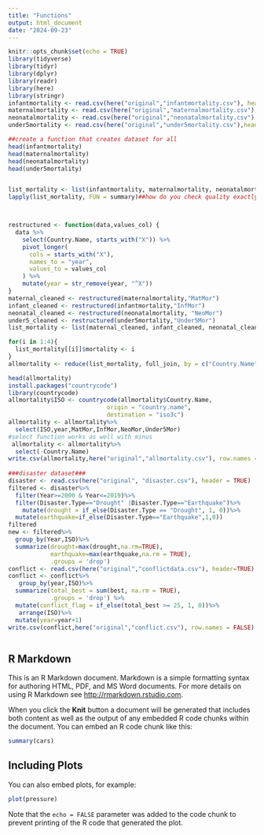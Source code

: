 ```yaml
---
title: "Functions"
output: html_document
date: "2024-09-23"
---
```


```r
knitr::opts_chunk$set(echo = TRUE)
library(tidyverse)
library(tidyr)
library(dplyr)
library(readr)
library(here)
library(stringr)
infantmortality <- read.csv(here("original","infantmortality.csv"), header=TRUE)
maternalmortality <- read.csv(here("original","maternalmortality.csv"),header=TRUE)
neonatalmortality <- read.csv(here("original","neonatalmortality.csv"),header=TRUE)
under5mortality <- read.csv(here("original","under5mortality.csv"),header=TRUE)

##create a function that creates dataset for all
head(infantmortality)
head(maternalmortality)
head(neonatalmortality)
head(under5mortality)


list_mortality <- list(infantmortality, maternalmortality, neonatalmortality, under5mortality)
lapply(list_mortality, FUN = summary)##how do you check quality exactly here??##



restructured <- function(data,values_col) {
  data %>%
    select(Country.Name, starts_with("X")) %>%
    pivot_longer(
      cols = starts_with("X"),
      names_to = "year",
      values_to = values_col
    ) %>%
    mutate(year = str_remove(year, "^X")) 
}
maternal_cleaned <- restructured(maternalmortality,"MatMor")
infant_cleaned <- restructured(infantmortality,"InfMor")
neonatal_cleaned <- restructured(neonatalmortality, "NeoMor")
under5_cleaned <- restructured(under5mortality,"Under5Mor")
list_mortality <- list(maternal_cleaned, infant_cleaned, neonatal_cleaned, under5_cleaned)

for(i in 1:4){
  list_mortality[[i]]$mortality <- i
}
allmortality <- reduce(list_mortality, full_join, by = c("Country.Name", "year"))

head(allmortality)
install.packages("countrycode")
library(countrycode)
allmortality$ISO <- countrycode(allmortality$Country.Name,
                            origin = "country.name",
                            destination = "iso3c")
allmortality <- allmortality%>%
  select(ISO,year,MatMor,InfMor,NeoMor,Under5Mor)
#select function works as well with minus
 allmortality <- allmortality%>%
  select(-Country.Name)
write.csv(allmortality,here("original","allmortality.csv"), row.names = FALSE)
 
###disaster dataset###
disaster <- read.csv(here("original", "disaster.csv"), header = TRUE)
filtered <- disaster%>%
  filter(Year>=2000 & Year<=2019)%>%
  filter(Disaster.Type=="Drought" |Disaster.Type=="Earthquake")%>%
    mutate(drought = if_else(Disaster.Type == "Drought", 1, 0))%>%
  mutate(earthquake=if_else(Disaster.Type=="Earthquake",1,0))
filtered
new <- filtered%>%
  group_by(Year,ISO)%>%
  summarize(drought=max(drought,na.rm=TRUE),
            earthquake=max(earthquake,na.rm = TRUE),
            .groups = 'drop')
conflict <- read.csv(here("original","conflictdata.csv"), header=TRUE)
conflict <- conflict%>%
   group_by(year,ISO)%>%
  summarize(total_best = sum(best, na.rm = TRUE),
            .groups = 'drop') %>%
  mutate(conflict_flag = if_else(total_best >= 25, 1, 0))%>%
   arrange(ISO)%>%
  mutate(year=year+1)
write.csv(conflict,here("original","conflict.csv"), row.names = FALSE)



```

## R Markdown

This is an R Markdown document. Markdown is a simple formatting syntax for authoring HTML, PDF, and MS Word documents. For more details on using R Markdown see <http://rmarkdown.rstudio.com>.

When you click the **Knit** button a document will be generated that includes both content as well as the output of any embedded R code chunks within the document. You can embed an R code chunk like this:

```r
summary(cars)
```

## Including Plots

You can also embed plots, for example:

```r
plot(pressure)
```

Note that the `echo = FALSE` parameter was added to the code chunk to prevent printing of the R code that generated the plot.
